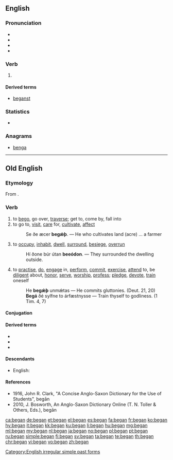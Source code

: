 ==English==

===Pronunciation===
* {{IPA|/bɪˈɡæn/|lang=en}}
* {{audio|en-us-began.ogg|Audio (US)|lang=en}}
* {{rhymes|æn|lang=en}}
* {{hyphenation|be|gan|lang=en}}

===Verb===
{{head|en|verb form}}

# {{en-simple past of|begin}}

====Derived terms====
* [[beganst]]

===Statistics===
* {{rank|since|use|used|252|began|thy|less|till}}

===Anagrams===
* [[benga#English|benga]]

[[Category:English irregular simple past forms]]

----

==Old English==

===Etymology===
From {{prefix|be|gān|lang=ang}}.

===Verb===
{{ang-verb|head=begān}}

# to [[bego]], go over, [[traverse]]; get to, come by, fall into
# to go to, [[visit]], [[care]] for, [[cultivate]], [[affect]]
#: Se ðe æcer '''begǽþ'''. — He who cultivates land (acre) … a farmer <!--Ælfc. Gr. 7; Som. 6, 44.-->
# to [[occupy]], [[inhabit]], [[dwell]], [[surround]], [[besiege]], [[overrun]]
#: Hí ðone búr útan '''beeódon'''. — They surrounded the dwelling outside.<!-- Chr. 755; Th. 83, 26, col. 1-->
# to [[practise]], [[do]], [[engage]] in, [[perform]], [[commit]], [[exercise]], [[attend]] to, be [[diligent]] about, [[honor]], [[serve]], [[worship]], [[profess]]; [[pledge]], [[devote]], [[train]] oneself
#: He '''begǽþ''' unmǽtas — He commits gluttonies. (Deut. 21, 20) 
#: '''Begá''' ðé sylfne to árfæstnysse — Train thyself to godliness. (1 Tim. 4, 7)

====Conjugation====
{{ang-conj|type=irreg|begān|begānne|begā|begǣst|begǣþ|begāþ|begā|begān|beēode|beēodest|beēode|beēodon|beēode|beēoden|begā|begāþ|begangende|begān}}

====Derived terms====
* {{l|ang|forebegān}}
* {{l|ang|misbegān}}
* {{l|ang|unbegān}}

====Descendants====
* English: {{l|en|bego}}

====References====
* 1916, John R. Clark, "A Concise Anglo-Saxon Dictionary for the Use of Students", begān
* 2010, J. Bosworth, An Anglo-Saxon Dictionary Online (T. N. Toller & Others, Eds.), begān

[[ca:began]]
[[de:began]]
[[et:began]]
[[el:began]]
[[es:began]]
[[fa:began]]
[[fr:began]]
[[ko:began]]
[[hy:began]]
[[it:began]]
[[kk:began]]
[[ku:began]]
[[li:began]]
[[hu:began]]
[[mg:began]]
[[ml:began]]
[[my:began]]
[[nl:began]]
[[ja:began]]
[[no:began]]
[[pl:began]]
[[pt:began]]
[[ru:began]]
[[simple:began]]
[[fi:began]]
[[sv:began]]
[[ta:began]]
[[te:began]]
[[th:began]]
[[chr:began]]
[[vi:began]]
[[vo:began]]
[[zh:began]]